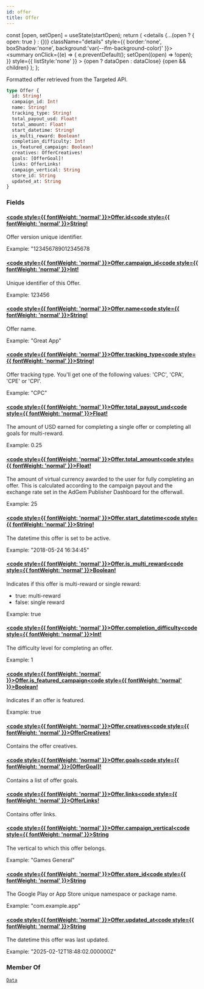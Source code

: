 ```yaml
---
id: offer
title: Offer
---
```









  const [open, setOpen] = useState(startOpen);
  return (
    <details {...(open ? { open: true } : {})} className="details" style={{ border:'none', boxShadow:'none', background:'var(--ifm-background-color)' }}>
      <summary
        onClick={(e) => {
          e.preventDefault();
          setOpen((open) => !open);
        }}
        style={{ listStyle:'none' }}
      >
      {open ? dataOpen : dataClose}
      </summary>
      {open && children}
    </details>
  );
};








Formatted offer retrieved from the Targeted API.


```graphql
type Offer {
  id: String!
  campaign_id: Int!
  name: String!
  tracking_type: String!
  total_payout_usd: Float!
  total_amount: Float!
  start_datetime: String!
  is_multi_reward: Boolean!
  completion_difficulty: Int!
  is_featured_campaign: Boolean!
  creatives: OfferCreatives!
  goals: [OfferGoal]!
  links: OfferLinks!
  campaign_vertical: String
  store_id: String
  updated_at: String
}
```




### Fields

#### [<code style={{ fontWeight: 'normal' }}>Offer.<b>id</b></code>](#)<Bullet />[<code style={{ fontWeight: 'normal' }}><b>String!</b></code>](/targeted-api/types/scalars/string.mdx) <Badge class="badge badge--secondary badge--non_null" text="non-null"/> <Badge class="badge badge--secondary " text="scalar"/> 
Offer version unique identifier.

Example: "123456789012345678


#### [<code style={{ fontWeight: 'normal' }}>Offer.<b>campaign_id</b></code>](#)<Bullet />[<code style={{ fontWeight: 'normal' }}><b>Int!</b></code>](/targeted-api/types/scalars/int.mdx) <Badge class="badge badge--secondary badge--non_null" text="non-null"/> <Badge class="badge badge--secondary " text="scalar"/> 
Unique identifier of this Offer.

Example: 123456


#### [<code style={{ fontWeight: 'normal' }}>Offer.<b>name</b></code>](#)<Bullet />[<code style={{ fontWeight: 'normal' }}><b>String!</b></code>](/targeted-api/types/scalars/string.mdx) <Badge class="badge badge--secondary badge--non_null" text="non-null"/> <Badge class="badge badge--secondary " text="scalar"/> 
Offer name.

Example: "Great App"


#### [<code style={{ fontWeight: 'normal' }}>Offer.<b>tracking_type</b></code>](#)<Bullet />[<code style={{ fontWeight: 'normal' }}><b>String!</b></code>](/targeted-api/types/scalars/string.mdx) <Badge class="badge badge--secondary badge--non_null" text="non-null"/> <Badge class="badge badge--secondary " text="scalar"/> 
Offer tracking type.
You'll get one of the following values: 'CPC', 'CPA', 'CPE' or 'CPI'.

Example: "CPC"


#### [<code style={{ fontWeight: 'normal' }}>Offer.<b>total_payout_usd</b></code>](#)<Bullet />[<code style={{ fontWeight: 'normal' }}><b>Float!</b></code>](/targeted-api/types/scalars/float.mdx) <Badge class="badge badge--secondary badge--non_null" text="non-null"/> <Badge class="badge badge--secondary " text="scalar"/> 
The amount of USD earned for completing a single offer or completing all goals for multi-reward.

Example: 0.25


#### [<code style={{ fontWeight: 'normal' }}>Offer.<b>total_amount</b></code>](#)<Bullet />[<code style={{ fontWeight: 'normal' }}><b>Float!</b></code>](/targeted-api/types/scalars/float.mdx) <Badge class="badge badge--secondary badge--non_null" text="non-null"/> <Badge class="badge badge--secondary " text="scalar"/> 
The amount of virtual currency awarded to the user for fully completing an offer.
This is calculated according to the campaign payout and the exchange rate set in the AdGem Publisher Dashboard for the offerwall.

Example: 25


#### [<code style={{ fontWeight: 'normal' }}>Offer.<b>start_datetime</b></code>](#)<Bullet />[<code style={{ fontWeight: 'normal' }}><b>String!</b></code>](/targeted-api/types/scalars/string.mdx) <Badge class="badge badge--secondary badge--non_null" text="non-null"/> <Badge class="badge badge--secondary " text="scalar"/> 
The datetime this offer is set to be active.

Example: "2018-05-24 16:34:45"


#### [<code style={{ fontWeight: 'normal' }}>Offer.<b>is_multi_reward</b></code>](#)<Bullet />[<code style={{ fontWeight: 'normal' }}><b>Boolean!</b></code>](/targeted-api/types/scalars/boolean.mdx) <Badge class="badge badge--secondary badge--non_null" text="non-null"/> <Badge class="badge badge--secondary " text="scalar"/> 
Indicates if this offer is multi-reward or single reward:
  - true: multi-reward
  - false: single reward

Example: true


#### [<code style={{ fontWeight: 'normal' }}>Offer.<b>completion_difficulty</b></code>](#)<Bullet />[<code style={{ fontWeight: 'normal' }}><b>Int!</b></code>](/targeted-api/types/scalars/int.mdx) <Badge class="badge badge--secondary badge--non_null" text="non-null"/> <Badge class="badge badge--secondary " text="scalar"/> 
The difficulty level for completing an offer.

Example: 1


#### [<code style={{ fontWeight: 'normal' }}>Offer.<b>is_featured_campaign</b></code>](#)<Bullet />[<code style={{ fontWeight: 'normal' }}><b>Boolean!</b></code>](/targeted-api/types/scalars/boolean.mdx) <Badge class="badge badge--secondary badge--non_null" text="non-null"/> <Badge class="badge badge--secondary " text="scalar"/> 
Indicates if an offer is featured.

Example: true


#### [<code style={{ fontWeight: 'normal' }}>Offer.<b>creatives</b></code>](#)<Bullet />[<code style={{ fontWeight: 'normal' }}><b>OfferCreatives!</b></code>](/targeted-api/types/objects/offer-creatives.mdx) <Badge class="badge badge--secondary badge--non_null" text="non-null"/> <Badge class="badge badge--secondary " text="object"/> 
Contains the offer creatives.


#### [<code style={{ fontWeight: 'normal' }}>Offer.<b>goals</b></code>](#)<Bullet />[<code style={{ fontWeight: 'normal' }}><b>[OfferGoal]!</b></code>](/targeted-api/types/objects/offer-goal.mdx) <Badge class="badge badge--secondary badge--non_null" text="non-null"/> <Badge class="badge badge--secondary " text="object"/> 
Contains a list of offer goals.


#### [<code style={{ fontWeight: 'normal' }}>Offer.<b>links</b></code>](#)<Bullet />[<code style={{ fontWeight: 'normal' }}><b>OfferLinks!</b></code>](/targeted-api/types/objects/offer-links.mdx) <Badge class="badge badge--secondary badge--non_null" text="non-null"/> <Badge class="badge badge--secondary " text="object"/> 
Contains offer links.


#### [<code style={{ fontWeight: 'normal' }}>Offer.<b>campaign_vertical</b></code>](#)<Bullet />[<code style={{ fontWeight: 'normal' }}><b>String</b></code>](/targeted-api/types/scalars/string.mdx) <Badge class="badge badge--secondary " text="scalar"/> 
The vertical to which this offer belongs.

Example: "Games General"


#### [<code style={{ fontWeight: 'normal' }}>Offer.<b>store_id</b></code>](#)<Bullet />[<code style={{ fontWeight: 'normal' }}><b>String</b></code>](/targeted-api/types/scalars/string.mdx) <Badge class="badge badge--secondary " text="scalar"/> 
The Google Play or App Store unique namespace or package name.

Example: "com.example.app"


#### [<code style={{ fontWeight: 'normal' }}>Offer.<b>updated_at</b></code>](#)<Bullet />[<code style={{ fontWeight: 'normal' }}><b>String</b></code>](/targeted-api/types/scalars/string.mdx) <Badge class="badge badge--secondary " text="scalar"/> 
The datetime this offer was last updated.

Example: "2025-02-12T18:48:02.000000Z"






### Member Of

[`Data`](/targeted-api/types/objects/data.mdx)  <Badge class="badge badge--secondary badge--relation" text="object"/>
